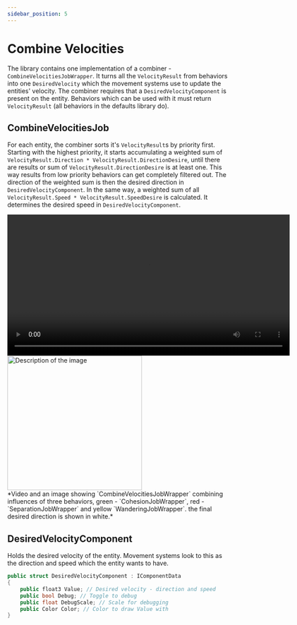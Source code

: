 ```yaml
---
sidebar_position: 5
---
```


# Combine Velocities

The library contains one implementation of a combiner - `CombineVelocitiesJobWrapper`. It turns all the `VelocityResult` from behaviors into one `DesiredVelocity` which the movement systems use to update the entities' velocity. The combiner requires that a `DesiredVelocityComponent` is present on the entity. Behaviors which can be used with it must return `VelocityResult` (all behaviors in the defaults library do).

## CombineVelocitiesJob

For each entity, the combiner sorts it's `VelocityResult`s by priority first. Starting with the highest priority, it starts accumulating a weighted sum of `VelocityResult.Direction * VelocityResult.DirectionDesire`, until there are results or sum of `VelocityResult.DirectionDesire` is at least one. This way results from low priority behaviors can get completely filtered out. The direction of the weighted sum is then the desired direction in `DesiredVelocityComponent`. In the same way, a weighted sum of all `VelocityResult.Speed * VelocityResult.SpeedDesire` is calculated. It determines the desired speed in `DesiredVelocityComponent`. 


<div style={{ display: 'flex', alignItems: 'flex-end', justifyContent: 'flex-start' }}>
  
  <video controls height="320">
    <source src="/videos/Combiner.mp4" type="video/mp4" />
    Your browser does not support the video tag.
  </video>
  <div style={{ width: '15px' }}/>
  <img src="/img/Combiner.png" alt="Description of the image" height="305" />
</div>
*Video and an image showing `CombineVelocitiesJobWrapper` combining influences of three behaviors, green - `CohesionJobWrapper`, red - `SeparationJobWrapper` and yellow `WanderingJobWrapper`. the final desired direction is shown in white.*

## DesiredVelocityComponent

Holds the desired velocity of the entity. Movement systems look to this as the direction and speed which the entity wants to have.

```csharp title="DesiredVelocityAuthoring.cs"
public struct DesiredVelocityComponent : IComponentData
{
    public float3 Value; // Desired velocity - direction and speed
    public bool Debug; // Toggle to debug
    public float DebugScale; // Scale for debugging
    public Color Color; // Color to draw Value with
}
```

